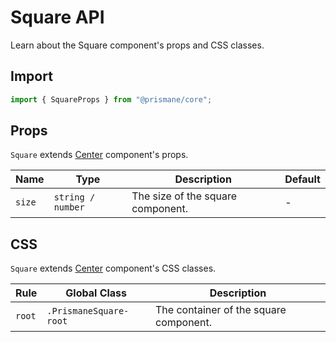 # Square API

Learn about the Square component's props and CSS classes.

## Import

```js
import { SquareProps } from "@prismane/core";
```

## Props

`Square` extends [Center](/docs/components-api/center-api) component's props.

| Name   | Type              | Description                       | Default |
| ------ | ----------------- | --------------------------------- | ------- |
| `size` | `string / number` | The size of the square component. | -       |

## CSS

`Square` extends [Center](/docs/components-api/center-api) component's CSS classes.

| Rule   | Global Class           | Description                            |
| ------ | ---------------------- | -------------------------------------- |
| `root` | `.PrismaneSquare-root` | The container of the square component. |
